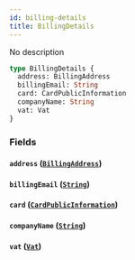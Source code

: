 ```yaml
---
id: billing-details
title: BillingDetails
---
```


No description

```graphql
type BillingDetails {
  address: BillingAddress
  billingEmail: String
  card: CardPublicInformation
  companyName: String
  vat: Vat
}
```

### Fields

#### `address` ([`BillingAddress`](/graphql/objects/billing-address))

#### `billingEmail` ([`String`](/graphql/scalars/string))

#### `card` ([`CardPublicInformation`](/graphql/objects/card-public-information))

#### `companyName` ([`String`](/graphql/scalars/string))

#### `vat` ([`Vat`](/graphql/objects/vat))
